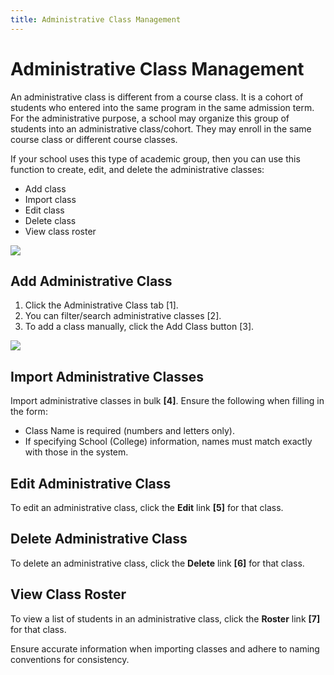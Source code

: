 ```yaml
---
title: Administrative Class Management
---
```



# Administrative Class Management


An administrative class is different from a course class. It is a cohort of students who entered into the same program in the same admission term. For the administrative purpose, a school may organize this group of students into an administrative class/cohort. They may enroll in the same course class or different course classes. 

If your school uses this type of academic group, then you can use this function to create, edit, and delete the administrative classes:
- Add class
- Import class
- Edit class
- Delete class
- View class roster

![](/img/ulearning/admin/classes01.png)

## Add Administrative Class

1. Click the Administrative Class tab [1].
2. You can filter/search administrative classes [2].
3. To add a class manually, click the Add Class button [3].

![](/img/ulearning/admin/classes02.png)
## Import Administrative Classes

Import administrative classes in bulk **[4]**. Ensure the following when filling in the form:
   - Class Name is required (numbers and letters only).
   - If specifying School (College) information, names must match exactly with those in the system.

## Edit Administrative Class
To edit an administrative class, click the **Edit** link **[5]** for that class.

## Delete Administrative Class
To delete an administrative class, click the **Delete** link **[6]** for that class.

## View Class Roster
To view a list of students in an administrative class, click the **Roster** link **[7]** for that class.

<Callout type="info" emoji="ℹ️">
  Ensure accurate information when importing classes and adhere to naming conventions for consistency.
</Callout>
